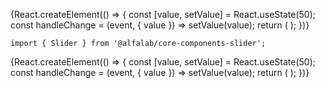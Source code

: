 


<Meta
    title='Компоненты'
    component={Slider}
/>


<!-- Canvas -->

<Story name='Slider'>
    {React.createElement(() => {
        const [value, setValue] = React.useState(50);
        const handleChange = (event, { value }) => setValue(value);
        return (
            <Slider
                value={value}
                onChange={handleChange}
                min={number('min', 0)}
                max={number('max', 100)}
                step={number('step', 1)}
            />
        );
    })}
</Story>


<!-- Docs -->

<ComponentHeader
    name='Slider'
    version={version}
    package='@alfalab/core-components-slider'
    stage={0}
    design='https://www.figma.com/file/hqSP3L6qu8UcL3sf18Su1M/Web-Components?node-id=11780%3A5392'
/>

```tsx
import { Slider } from '@alfalab/core-components-slider';
```

<Preview>
{React.createElement(() => {
    const [value, setValue] = React.useState(50);
    const handleChange = (event, { value }) => setValue(value);
    return (
        <Slider value={value} onChange={handleChange} />
    );
})}
</Preview>

<Props of={Slider} />
